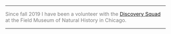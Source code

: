 
***

<font size="3" color="grey">

Since fall 2019 I have been a volunteer with the [Discovery Squad](https://www.fieldmuseum.org/visit/daily-events/discovery-squad) at the Field Museum of Natural History in Chicago.









***


</font>